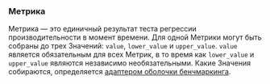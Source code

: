 ### Метрика
Метрика — это единичный результат теста регрессии производительности в момент времени.
Для одной Метрики могут быть собраны до трех Значений: `value`, `lower_value` и `upper_value`.
`value` является обязательным для всех Метрик, в то время как `lower_value` и `upper_value` являются независимо необязательными.
Какие Значения собираются, определяется [адаптером оболочки бенчмаркинга](/ru/docs/explanation/adapters/).